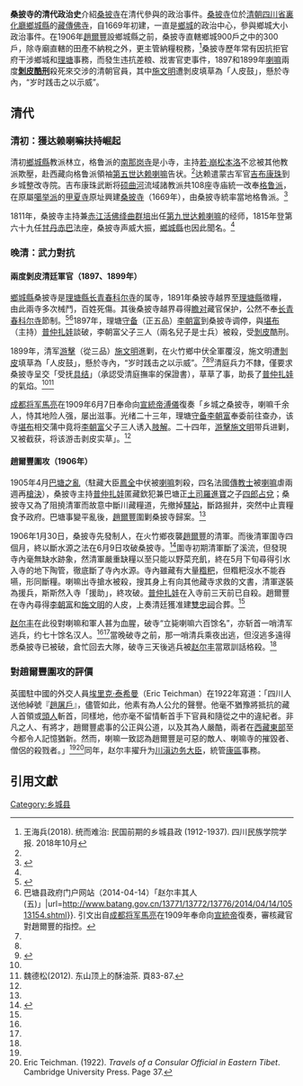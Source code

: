 {{Location map many | China Sichuan
| caption = 桑披寺在現今四川省的位置
| relief   = 
| width    = 340
| lat1_deg = 28.9390877
| lon1_deg = 99.7860592
| label1   = 鄉城[[桑披寺|桑披寺]]
| lat2_deg = 30.654552
| lon2_deg = 104.0644984
| label2   = [[成都|成都]]
}}
'''桑披寺的清代政治史'''介紹[[桑披寺|桑披寺]]在清代參與的政治事件。[[桑披寺|桑披寺]]位於[[清朝|清朝]][[四川省_(清)|四川省]][[裏化廳|裏化廳]][[鄉城縣|鄉城縣]]的[[藏傳佛教|藏傳佛寺]]，自1669年初建，一直是[[鄉城|鄉城]]的政治中心，參與鄉城大小政治事件。在1906年[[趙爾豐|趙爾豐]]設鄉城縣之前，桑披寺直轄鄉城900戶之中的300戶，除寺廟直轄的田產不納稅之外，更主管納糧稅務，<ref name="wang2018">王海兵(2018). 统而难治: 民国前期的乡城县政 (1912-1937). 四川民族学院学报. 2018年10月</ref>桑披寺歷年常有因抗拒官府干涉鄉城和[[理塘縣|理塘]]事務，而發生违抗差粮、戕害官吏事件，1897和1899年[[喇嘛|喇嘛]]兩度'''[[剝皮|剝皮]][[酷刑|酷刑]]'''殺死來交涉的清朝官員，其中[[施文明|施文明]]遭剝皮填草為「人皮鼓」，懸於寺內，“岁时践击之以示威”。

==清代==
===清初：獲达赖喇嘛扶持崛起===
清初[[鄉城縣|鄉城縣]]教派林立，格鲁派的[[南那岗寺|南那岗寺]]是小寺，主持[[若·崩松本洛|若·崩松本洛]]不忿被其他教派欺壓，赴西藏向格鲁派領袖[[第五世达赖喇嘛|第五世达赖喇嘛]]告状。<ref name="chengdu2006"/>达赖遣蒙古军官[[吉布康珠|吉布康珠]]到乡城整改寺院。吉布康珠武断将[[硕曲河|硕曲河]]流域諸教派共108座寺庙統一改奉[[格鲁派|格鲁派]]，在原屬[[噶举派|噶举派]]的[[甲夏寺|甲夏寺]]原址興建[[桑披寺|桑披寺]]（1669年），由桑披寺統率當地格魯派。<ref name="chengdu2006">{{cite news|title=乡城，时间的念珠|publisher=[[新浪網|新浪網]]轉載[[成都晚报|成都晚报]]|author=|date=2006年12月10日03:40|url=http://news.sina.com.cn/o/2006-12-10/034010725943s.shtml|6=|accessdate=2020-02-23|archive-date=2020-02-23|archive-url=https://archive.today/20200223133028/http://news.sina.com.cn/o/2006-12-10/034010725943s.shtml|dead-url=no}}</ref>

1811年，桑披寺主持兼[[赤江活佛|赤江活佛]][[绛曲群培|绛曲群培]]出任[[第九世达赖喇嘛|第九世达赖喇嘛]]的经师，1815年登第六十九任[[甘丹赤巴|甘丹赤巴]]法座，桑披寺声威大振，[[鄉城縣|鄉城縣]]也因此聞名。<ref name="chengdu2006"/>

=== 晚清：武力對抗 ===
==== 兩度剝皮清廷軍官（1897、1899年） ====

[[鄉城縣|鄉城縣]]桑披寺是[[理塘縣|理塘縣]][[长青春科尔寺|长青春科尔寺]]的属寺，1891年桑披寺越界至[[理塘縣|理塘縣]]徵糧，由此兩寺多次械鬥，百姓死傷。其後桑披寺越界尋得[[瞻对|瞻对]]藏官保护，公然不奉[[长青春科尔寺|长青春科尔寺]]節制。<ref name="qin2007">{{cite journal|title=乡城、稻城土头统治的由来及其嬗变|author=秦和平|publisher=西藏研究|date=2007-05-15|url=http://www.tibet.cn/cn/cloud/xszqkk/xzyj/2007/2/201712/t20171221_5280688.html|access-date=2020-02-23|archive-date=2020-02-23|archive-url=https://web.archive.org/web/20200223162351/http://www.tibet.cn/cn/cloud/xszqkk/xzyj/2007/2/201712/t20171221_5280688.html/|dead-url=no}}</ref><ref name="he2012">巴塘县政府门户网站（2014-04-14）「赵尔丰其人(五)」|url=http://www.batang.gov.cn/13771/13772/13776/2014/04/14/10513154.shtml}}{{Dead link|date=2020年5月 |bot=InternetArchiveBot |fix-attempted=yes }}. 引文出自[[成都将军|成都将军]][[马亮_(清朝)|馬亮]]在1909年奉命向[[宣統帝|宣統帝]]復奏，審核藏官對趙爾豐的指控。</ref>1897年，理塘[[守备|守备]]（正五品）[[李朝富|李朝富]]到桑披寺调停，與[[堪布|堪布]]（主持）[[普仲扎娃|普仲扎娃]]談破，李朝富父子三人（兩名兒子是士兵）被殺，受[[剝皮|剝皮]]酷刑。

1899年，清军[[游擊_(官職)|游擊]]（從三品）[[施文明|施文明]]進剿，在火竹鄉中伏全軍覆沒，施文明遭[[剝皮|剝皮]]填草為「人皮鼓」，懸於寺內，“岁时践击之以示威”。<ref name="he2012"/><ref name="qin2007"/><ref name="zhang2014">{{cite book|author=張永久|title=消失的西康|date=2014|page=119-124, 129-134}}</ref>清庭兵力不隸，僅要求桑披寺呈交「受抚[[具结|具结]]」（承認受清庭撫率的保證書），草草了事，助長了[[普仲扎娃|普仲扎娃]]的氣焰。<ref name="qin2007"/><ref name="wei2012">魏德松(2012). 东山顶上的酥油茶. 頁83-87.</ref>

[[成都将军|成都将军]][[马亮_(清朝)|馬亮]]在1909年6月7日奉命向[[宣統帝|宣統帝]][[溥儀|溥儀]]復奏「乡城之桑披寺，喇嘛千余人，恃其地险人强，屡出滋事。光绪二十三年，理塘[[守备|守备]][[李朝富|李朝富]]奉委前往查办，该寺[[堪布|堪布]]相交蒲中竟将[[李朝富|李朝富]]父子三人诱入[[肢解|肢解]]。二十四年，[[游擊_(官名)|游擊]][[施文明|施文明]]带兵进剿，又被截获，将该游击剥皮实草」。<ref name="he2012"/>

==== 趙爾豐圍攻（1906年） ====

1905年4月[[巴塘之亂|巴塘之亂]]（駐藏大臣[[鳳全|鳳全]]中伏被[[喇嘛|喇嘛]]刺殺，四名法國[[傳教士|傳教士]]被[[喇嘛|喇嘛]]虐兩週再[[槍決|槍決]]），桑披寺主持[[普仲扎娃|普仲扎娃]]匿藏欽犯兼巴塘正[[土司|土司]][[羅進寶|羅進寶]]之子[[四郎占兌|四郎占兌]]；桑披寺又為了阻撓清軍而故意中斷川藏糧道，先撤掉[[驛站|驛站]]，斷路掘井，突然中止賣糧食予政府。巴塘事變平亂後，[[趙爾豐|趙爾豐]]圍剿桑披寺歸案。<ref name="qin2007"/>

1906年1月30日，桑披寺先發制人，在火竹鄉夜襲[[趙爾豐|趙爾豐]]的清軍。而後清軍圍寺四個月，終以斷水源之法在6月9日攻破桑披寺。<ref>{{cite news|title=西康前史：赵尔丰经营川边记|date=2018-10-27 09:21|publisher=[[中国国家地理|中国国家地理]]2018年第10期|author=聂作平|url=https://www.sohu.com/a/271714539_363872|access-date=2020-03-01|archive-url=https://web.archive.org/web/20200301185755/https://www.sohu.com/a/271714539_363872|archive-date=2020-03-01|dead-url=yes}}</ref>圍寺初期清軍斷了溪流，但發現寺內毫無缺水跡象，然清軍嚴重缺糧以至只能以野菜充飢，終在5月下旬尋得引水入寺的地下陶管，徹底斷了寺內水源。寺內雖藏有大量[[糌粑|糌粑]]，但糌粑沒水不能吞嚥，形同斷糧。喇嘛出寺搶水被殺，搜其身上有向其他藏寺求救的文書，清軍遂裝為援兵，斯斯然入寺「援助」，終攻破。[[普仲扎娃|普仲扎娃]]在入寺前三天前已自殺。趙爾豐在寺內尋得[[李朝富|李朝富]]和[[施文明|施文明]]的人皮，上奏清廷獲准建[[雙忠祠|雙忠祠]]合葬。<ref name="zhang2014"/>

[[赵尔丰|赵尔丰]]在此役對喇嘛和軍人甚为血腥，破寺“立毙喇嘛六百馀名”，亦斩首一哨清军逃兵，约七十馀名汉人。<ref name="wei2012"/><ref name="zhang2014"/>當晚破寺之前，那一哨清兵乘夜出逃，但沒逃多遠得悉桑披寺已被破，倉忙回去大隊，破寺三天後逃兵被[[赵尔丰|赵尔丰]]當眾訓話格殺。<ref name="zhang2014"/>

===對趙爾豐圍攻的評價===
英國駐中國的外交人員[[埃里克·泰希曼|埃里克·泰希曼]]（Eric Teichman）在1922年寫道：「四川人送他綽號『[[赵尔丰|趙屠戶]]』，儘管如此，他素有為人公允的聲譽。他毫不猶豫將抵抗的藏人首領或[[頭人|頭人]]斬首，同樣地，他亦毫不留情斬首手下官員和隨從之中的違紀者。非凡之人、有將才，趙爾豐處事的公正與公道，以及其為人嚴酷，兩者在[[康區|西藏東部]]至今都令人記憶猶新。然而，喇嘛一致認為趙爾豐是可惡的敵人、喇嘛寺的摧毀者、僧侶的殺戮者。」<ref name="wei2012"/><ref>Eric Teichman. (1922). ''Travels of a Consular Official in Eastern Tibet''. Cambridge University Press. Page 37. </REF>同年，赵尔丰擢升为[[川滇边务大臣|川滇边务大臣]]，統管[[康區|康區]]事務。

==引用文獻==
{{reflist}}

[[Category:乡城县|Category:乡城县]]